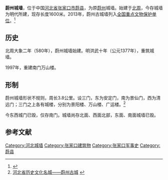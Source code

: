 {{文物保护单位
| 名称 = 蔚州古城墙
| 图片 = 
| 说明 = 
| 级别 = 1
| Cat = 河北全国重点文物保护单位
| 省区市 = 河北省
| 市/县名 = 
| 所在 = 河北省张家口市蔚县
| 坐标 = <!-- 请使用{{Coord}}模板 -->
| 分类 = 古建筑
| 时代 = 明
| 编号 = 7-0741-3-039
| 登录 = 2013年3月
}}'''蔚州城墙'''，位于中国[[河北省|河北省]][[张家口市|张家口市]][[蔚县|蔚县]]，为原[[蔚州_(北魏)|蔚州]]城墙。始建于[[北周|北周]]，今存城墙为明代所建，现存长度1600米。2013年，蔚州古城墙列入[[全国重点文物保护单位|全国重点文物保护单位]]。<ref>{{Cite web |url=http://www.chinadaily.com.cn/hqgj/jryw/2013-05-25/content_9133125.html |title=河北蔚县:塞外小县一次获批12处"国保" |access-date=2015-05-08 |archive-url=https://web.archive.org/web/20150518080435/http://www.chinadaily.com.cn/hqgj/jryw/2013-05-25/content_9133125.html |archive-date=2015-05-18 |dead-url=yes }}</ref>

== 历史 ==
北周大象二年（580年），蔚州城墙始建。明洪武十年（公元1377年），重筑城墙。

1997年，重建南门万山楼。

== 形制 ==
蔚州城墙形状不规则，周长3.8公里。设三门，东为安定门，南为景仙门，西为清远门；三门之上各有城楼，分别为景阳楼、万山楼、广运楼。<ref>[http://www.yxlyw.gov.cn/article/170.html 河北省历史文化名城——蔚州古城] {{webarchive|url=https://web.archive.org/web/20150518082205/http://www.yxlyw.gov.cn/article/170.html |date=2015-05-18 }}</ref>

今东西城门已毁，仅存南门。城墙尚存北面、西面北部，东面、南面城墙已毁。

==参考文献==
{{reflist}}

{{河北全国重点文物保护单位}}
{{河北省境内的古城墙}}

[[Category:河北城墙|Category:河北城墙]]
[[Category:张家口建筑物|Category:张家口建筑物]]
[[Category:张家口军事史|Category:张家口军事史]]
[[Category:蔚县|Category:蔚县]]
